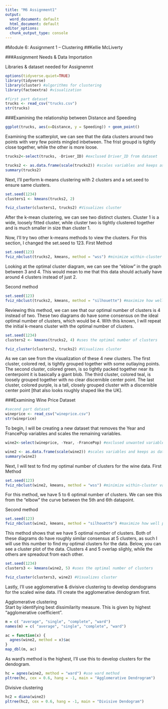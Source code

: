 ---
title: "M6 Assignment1"
output:
  word_document: default
  html_document: default
editor_options:
  chunk_output_type: console
---


#Module 6: Assignment 1 -- Clustering 
##Kellie McLiverty

###Assignment Needs & Data Importation  

Libraries & dataset needed for Assignemnt  
```{r}
options(tidyverse.quiet=TRUE)
library(tidyverse)
library(cluster) #algorithms for clustering
library(factoextra) #visualization

```

```{r}
#first part dataset
trucks <- read_csv("trucks.csv")
str(trucks)

```


###Examining the relationship between Distance and Speeding
```{r}
ggplot(trucks, aes(x=Distance, y = Speeding)) + geom_point() 
```

Examining the scatterplot, we can see that the data clusters around two points with very few points mingled inbetween. The frist groupd is tightly close together, while the other is more loose. 

```{r}
trucks2<-select(trucks, -Driver_ID) #exclused Driver_ID from dataset

trucks2 <- as.data.frame(scale(trucks2)) #scales variables and keeps as dataframe
summary(trucks2)
```


Next, I'll perform k-means clustering with 2 clusters and a set.seed to ensure same clusters.   
```{r}
set.seed(1234)
clusters1 <- kmeans(trucks2, 2)

fviz_cluster(clusters1, trucks2) #Visualizes cluster
```

After the k-mean clustering, we can see two distinct clusters. Cluster 1 is a wide, loosely fitted cluster, while cluster two is tightly clustered together and is much smaller in size than cluster 1. 

Now, I'll try two other k-means methods to view the clusters. For this section, I changed the set.seed to 123. 
First Method
```{r}
set.seed(123)
fviz_nbclust(trucks2, kmeans, method = "wss") #minimize within-cluster variation
```

Looking at the optimal cluster diagram, we can see the "eblow" in the graph between 3 and 4. This would mean to me that this data should actually have around 4 clusters instead of just 2. 

Second method  
```{r}
set.seed(123)
fviz_nbclust(trucks2, kmeans, method = "silhouette") #maximize how well points sit in their clusters
```

Reviewing this method, we can see that our optimal number of clusters is 4 instead of two. These two diagrams do have some consensus on the ideal optimal number of clusters, which would be 4. With this known, I will repeat the initial k-means cluster with the optimal number of clusters.

```{r}
set.seed(1234)
clusters2 <- kmeans(trucks2, 4) #uses the optimal number of clusters

fviz_cluster(clusters2, trucks2) #Visualizes cluster
```

As we can see from the visualization of these 4 new clusters. The first cluster, colored red, is tightly grouped together with some outlaying points. The second cluster, colored green, is so tightly packed together near its centerpoint it is basically a giant blob. The third cluster, colored teal, is loosely grouped together with no clear discernible center point. The last cluster, colored purple, is a tall, closely grouped cluster with a discernible center point [that also looks roughly shaped like the UK].


###Examining Wine Price Dataset
```{r}
#second part dataset
wineprice <- read_csv("wineprice.csv")
str(wineprice)
```

To begin, I will be creating a new dataset that removes the Year and FrancePop variables and scales the remaining variables.
```{r}
wine2<-select(wineprice, -Year, -FrancePop) #exclused unwanted variables from dataset

wine2 <- as.data.frame(scale(wine2)) #scales variables and keeps as dataframe
summary(wine2)
```

Next, I will test to find my optimal number of clusters for the wine data.
First Method
```{r}
set.seed(123)
fviz_nbclust(wine2, kmeans, method = "wss") #minimize within-cluster variation
```

For this method, we have 5 to 6 optimal number of clusters. We can see this from the "elbow" the curve between the 5th and 6th datapoint. 

Second method  
```{r}
set.seed(123)
fviz_nbclust(wine2, kmeans, method = "silhouette") #maximize how well points sit in their clusters
```

This method shows that we have 5 optimal number of clusters. Both of these diagrams do have roughly similar consensus at 5 clusters, as such I will use this number to find my optimal clusters for the data. Below, you can see a cluster plot of the data. Clusters 4 and 5 overlap slighly, while the others are spreadout from each other.

```{r}
set.seed(1234)
clusters3 <- kmeans(wine2, 5) #uses the optimal number of clusters

fviz_cluster(clusters3, wine2) #Visualizes cluster
```

Lastly, I'll use agglomerative & divisive clustering to develop dendograms for the scaled wine data. I'll create the agglomerative dendogram first.

Agglomerative clustering  
Start by identifying best dissimilarity measure. This is given by highest "agglomerative coefficient".  
```{r}
m = c( "average", "single", "complete", "ward")
names(m) = c( "average", "single", "complete", "ward")

ac = function(x) {
  agnes(wine2, method = x)$ac
}
map_dbl(m, ac)
```

As ward's method is the highest, I'll use this to develop clusters for the dendogram.
```{r}
hc = agnes(wine2, method = "ward") #use ward method
pltree(hc, cex = 0.6, hang = -1, main = "Agglomerative Dendrogram") 
```

Divisive clustering  
```{r}
hc2 = diana(wine2)
pltree(hc2, cex = 0.6, hang = -1, main = "Divisive Dendogram")
```
